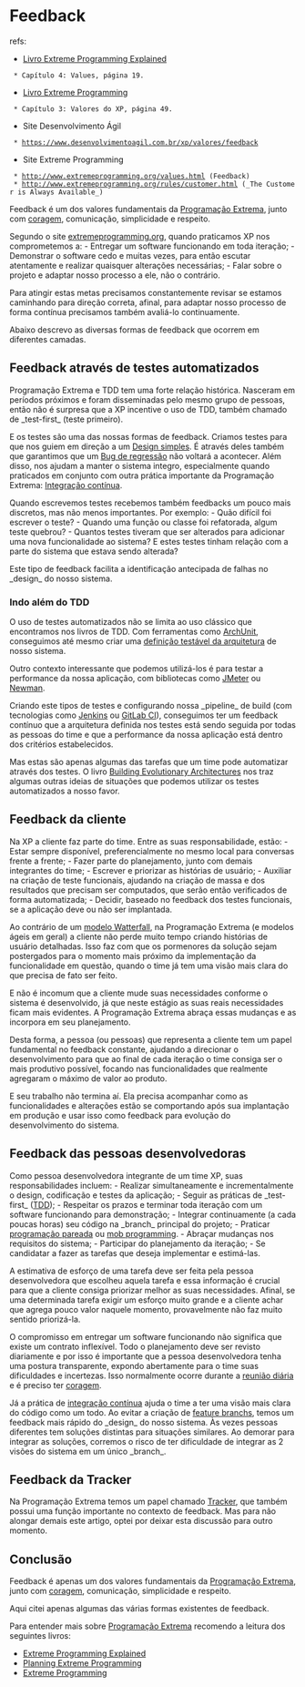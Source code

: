 = Feedback = 

refs: 
* [[Livro Extreme Programming Explained]]
  * Capítulo 4: Values, página 19. 
* [[Livro Extreme Programming]]
  * Capítulo 3: Valores do XP, página 49.
* Site Desenvolvimento Ágil
  * https://www.desenvolvimentoagil.com.br/xp/valores/feedback
* Site Extreme Programming
  * http://www.extremeprogramming.org/values.html (Feedback)
  * http://www.extremeprogramming.org/rules/customer.html (_The Customer is Always Available_)

Feedback é um dos valores fundamentais da [[Programação Extrema]],
junto com [[Coragem|coragem]], comunicação, simplicidade e respeito.

Segundo o site [[http://www.extremeprogramming.org/values.html|extremeprogramming.org]], quando
praticamos XP nos comprometemos a:
- Entregar um software funcionando em toda iteração;
- Demonstrar o software cedo e muitas vezes, para então escutar atentamente e realizar quaisquer alterações necessárias;
- Falar sobre o projeto e adaptar nosso processo a ele, não o contrário.

Para atingir estas metas precisamos constantemente revisar se estamos
caminhando para direção correta, afinal, para adaptar
nosso processo de forma contínua precisamos também avaliá-lo continuamente.

Abaixo descrevo as diversas formas de feedback que ocorrem em diferentes camadas.

== Feedback através de testes automatizados ==

Programação Extrema e TDD tem uma forte relação histórica. Nasceram em
períodos próximos e foram disseminadas pelo mesmo grupo de pessoas, então
não é surpresa que a XP incentive o uso de TDD, também chamado de 
_test-first_ (teste primeiro).

E os testes são uma das nossas formas de feedback. Criamos testes para
que nos guiem em direção a um [[Design simples]].
É através deles também que garantimos que um [[Bug de regressão]] não
voltará a acontecer. Além disso, nos ajudam a manter o sistema integro, 
especialmente quando praticados em conjunto com outra prática importante 
da Programação Extrema: [[Integração contínua]].

Quando escrevemos testes recebemos também feedbacks um pouco mais
discretos, mas não menos importantes. Por exemplo: 
- Quão difícil foi escrever o teste?
- Quando uma função ou classe foi refatorada, algum teste quebrou?
- Quantos testes tiveram que ser alterados para adicionar uma nova funcionalidade ao sistema? E estes testes tinham relação com a parte do sistema que estava sendo alterada?
 
Este tipo de feedback facilita a identificação antecipada de falhas no _design_ do
nosso sistema.

=== Indo além do TDD ===

O uso de testes automatizados não se limita ao uso clássico
que encontramos nos livros de TDD. Com ferramentas como [[https://www.archunit.org/|ArchUnit]],
conseguimos até mesmo criar uma 
[[Teste sua arquitetura de forma automatizada|definição testável da arquitetura]]
de nosso sistema.

Outro contexto interessante que podemos utilizá-los é para testar
a performance da nossa aplicação, com bibliotecas como [[https://jmeter.apache.org/|JMeter]] ou [[https://github.com/postmanlabs/newman|Newman]].

Criando este tipos de testes e configurando nossa _pipeline_ de build
(com tecnologias como [[https://www.jenkins.io/|Jenkins]] ou [[https://docs.gitlab.com/ee/ci/|GitLab CI]]),
conseguimos ter um feedback contínuo que a arquitetura definida nos 
testes está sendo seguida por todas as pessoas do time
e que a performance da nossa aplicação está dentro dos critérios
estabelecidos.

Mas estas são apenas algumas das tarefas que um time pode automatizar
através dos testes. O livro [[https://evolutionaryarchitecture.com|Building Evolutionary Architectures]]
nos traz algumas outras ideias de situações que podemos utilizar os
testes automatizados a nosso favor.

== Feedback da cliente ==

Na XP a cliente faz parte do time. Entre as suas responsabilidade, estão:
- Estar sempre disponível, preferencialmente no mesmo local para conversas frente a frente;
- Fazer parte do planejamento, junto com demais integrantes do time;
- Escrever e priorizar as histórias de usuário;
- Auxiliar na criação de teste funcionais, ajudando na criação de massa e dos resultados que precisam ser computados, que serão então verificados de forma automatizada;
- Decidir, baseado no feedback dos testes funcionais, se a aplicação deve ou não ser implantada.

Ao contrário de um [[https://en.wikipedia.org/wiki/Waterfall_model|modelo Watterfall]], na Programação Extrema
(e modelos ágeis em geral) a cliente não perde muito tempo criando
histórias de usuário detalhadas. Isso faz com que os pormenores da
solução sejam postergados para o momento mais próximo da
implementação da funcionalidade em questão, quando o time já tem
uma visão mais clara do que precisa de fato ser feito. 

E não é incomum que a cliente mude suas necessidades conforme o
sistema é desenvolvido, já que neste estágio as suas reais
necessidades ficam mais evidentes. A Programação Extrema abraça
essas mudanças e as incorpora em seu planejamento.

Desta forma, a pessoa (ou pessoas) que representa a cliente
tem um papel fundamental no feedback constante, ajudando
a direcionar o desenvolvimento para que ao final de cada iteração
o time consiga ser o mais produtivo possível, focando nas funcionalidades
que realmente agregaram o máximo de valor ao produto.

E seu trabalho não termina aí. Ela precisa acompanhar como as
funcionalidades e alterações estão se comportando após
sua implantação em produção e usar isso como feedback para evolução
do desenvolvimento do sistema.

== Feedback das pessoas desenvolvedoras ==

Como pessoa desenvolvedora integrante de um time XP, suas responsabilidades
incluem:
- Realizar simultaneamente e incrementalmente o design, codificação e testes da aplicação;
- Seguir as práticas de _test-first_ ([[TDD]]);
- Respeitar os prazos e terminar toda iteração com um software funcionando para demonstração;
- Integrar continuamente (a cada poucas horas) seu código na _branch_ principal do projeto;
- Praticar [[Programação pareada|programação pareada]] ou [[Mob programming|mob programming]].
- Abraçar mudanças nos requisitos do sistema;
- Participar do planejamento da iteração;
- Se candidatar a fazer as tarefas que deseja implementar e estimá-las.

A estimativa de esforço de uma tarefa deve ser feita pela
pessoa desenvolvedora que escolheu aquela tarefa e essa informação é crucial
para que a cliente consiga priorizar melhor as suas necessidades.
Afinal, se uma determinada tarefa exigir um esforço muito grande
e a cliente achar que agrega pouco valor naquele momento, provavelmente
não faz muito sentido priorizá-la.

O compromisso em entregar um software funcionando não significa que
existe um contrato inflexível. Todo o planejamento deve ser revisto
diariamente e por isso é importante que a pessoa desenvolvedora
tenha uma postura transparente, expondo abertamente para o time
suas dificuldades e incertezas. Isso normalmente ocorre durante
a [[Reunião diária|reunião diária]] e é preciso ter [[Coragem|coragem]].

Já a prática de [[Integração contínua|integração contínua]] ajuda o time
a ter uma visão mais clara do código como um todo. Ao
evitar a criação de [[Feature branchs|feature branchs]], temos um feedback
mais rápido do _design_ do nosso sistema. Às vezes pessoas
diferentes tem soluções distintas para situações similares.
Ao demorar para integrar as soluções, corremos o risco
de ter dificuldade de integrar as 2 visões do sistema em
um único _branch_. 

== Feedback da Tracker ==

Na Programação Extrema temos um papel chamado [[Tracker]], que também
possui uma função importante no contexto de feedback. Mas para
não alongar demais este artigo, optei por deixar esta discussão
para outro momento.

== Conclusão ==

Feedback é apenas um dos valores fundamentais da [[Programação Extrema]],
junto com [[Coragem|coragem]], comunicação, simplicidade e respeito.

Aqui citei apenas algumas das várias formas existentes de
feedback.

Para entender mais sobre [[Programação Extrema]] recomendo a leitura
dos seguintes livros:
* [[Livro Extreme Programming Explained|Extreme Programming Explained]]
* [[Livro Planning Extreme Programming|Planning Extreme Programming]]
* [[Livro Extreme Programming|Extreme Programming]]
